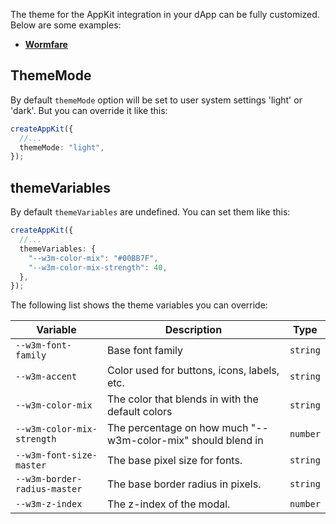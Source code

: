 The theme for the AppKit integration in your dApp can be fully customized. Below are some examples:

- [**Wormfare**](https://dashboard.wormfare.com/purchase)

## ThemeMode

By default `themeMode` option will be set to user system settings 'light' or 'dark'. But you can override it like this:

```ts
createAppKit({
  //...
  themeMode: "light",
});
```

## themeVariables

By default `themeVariables` are undefined. You can set them like this:

```ts
createAppKit({
  //...
  themeVariables: {
    "--w3m-color-mix": "#00BB7F",
    "--w3m-color-mix-strength": 40,
  },
});
```

The following list shows the theme variables you can override:

| Variable                     | Description                                                  | Type     |
| ---------------------------- | ------------------------------------------------------------ | -------- |
| `--w3m-font-family`          | Base font family                                             | `string` |
| `--w3m-accent`               | Color used for buttons, icons, labels, etc.                  | `string` |
| `--w3m-color-mix`            | The color that blends in with the default colors             | `string` |
| `--w3m-color-mix-strength`   | The percentage on how much "--w3m-color-mix" should blend in | `number` |
| `--w3m-font-size-master`     | The base pixel size for fonts.                               | `string` |
| `--w3m-border-radius-master` | The base border radius in pixels.                            | `string` |
| `--w3m-z-index`              | The z-index of the modal.                                    | `number` |
